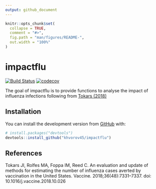 ```yaml
---
output: github_document
---
```


<!-- README.md is generated from README.Rmd. Please edit that file -->

```r
knitr::opts_chunk$set(
  collapse = TRUE,
  comment = "#>",
  fig.path = "man/figures/README-",
  out.width = "100%"
)
```

# impactflu

<!-- badges: start -->
[![Build Status](https://travis-ci.org/khvorov45/impactflu.svg?branch=master)](https://travis-ci.org/khvorov45/impactflu)
[![codecov](https://codecov.io/gh/khvorov45/impactflu/branch/master/graph/badge.svg)](https://codecov.io/gh/khvorov45/impactflu)
<!-- badges: end -->

The goal of impactflu is to provide functions to analyse the impact of 
influenza infections following from 
[Tokars (2018)](https://doi.org/10.1016/j.vaccine.2018.10.026)

## Installation

You can install the development version from [GitHub](https://github.com/) with:

``` r
# install.packages("devtools")
devtools::install_github("khvorov45/impactflu")
```

## References

Tokars JI, Rolfes MA, Foppa IM, Reed C. An evaluation and update of methods for estimating the number of influenza cases averted by vaccination in the United States. Vaccine. 2018;36(48):7331–7337. doi: 10.1016/j.vaccine.2018.10.026
